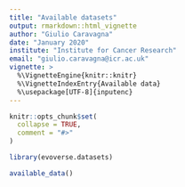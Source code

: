 ```yaml
---
title: "Available datasets"
output: rmarkdown::html_vignette
author: "Giulio Caravagna"
date: "January 2020"
institute: "Institute for Cancer Research"
email: "giulio.caravagna@icr.ac.uk"
vignette: >
  %\VignetteEngine{knitr::knitr}
  %\VignetteIndexEntry{Available data}
  %\usepackage[UTF-8]{inputenc}
---
```


```r
knitr::opts_chunk$set(
  collapse = TRUE,
  comment = "#>"
)
```

```r
library(evoverse.datasets)
```

```r
available_data()
```
